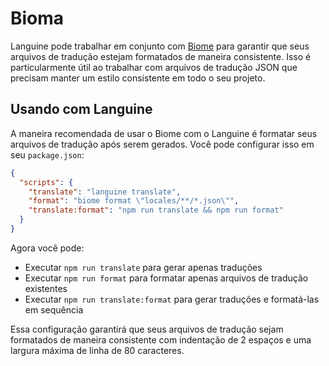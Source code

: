 # Bioma

Languine pode trabalhar em conjunto com [Biome](https://biomejs.dev/) para garantir que seus arquivos de tradução estejam formatados de maneira consistente. Isso é particularmente útil ao trabalhar com arquivos de tradução JSON que precisam manter um estilo consistente em todo o seu projeto.

## Usando com Languine

A maneira recomendada de usar o Biome com o Languine é formatar seus arquivos de tradução após serem gerados. Você pode configurar isso em seu `package.json`:

```json title="package.json"
{
  "scripts": {
    "translate": "languine translate",
    "format": "biome format \"locales/**/*.json\"",
    "translate:format": "npm run translate && npm run format"
  }
}
```

Agora você pode:
- Executar `npm run translate` para gerar apenas traduções
- Executar `npm run format` para formatar apenas arquivos de tradução existentes
- Executar `npm run translate:format` para gerar traduções e formatá-las em sequência

Essa configuração garantirá que seus arquivos de tradução sejam formatados de maneira consistente com indentação de 2 espaços e uma largura máxima de linha de 80 caracteres.